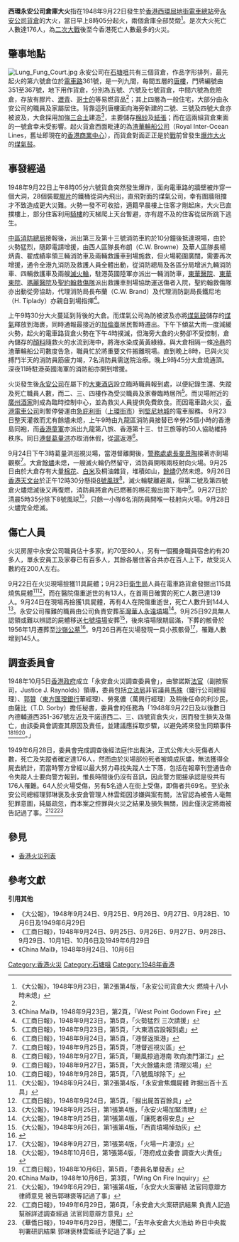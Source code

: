 {{Infobox Conflagration
|title=西環永安公司倉庫大火
|image=1948WingOnGodownFire.jpg
|image_size=200px
|caption=香港西環永安倉庫發生大火時情形，圖中可見「永安人壽保險有限公司」字樣。
|map_caption=
|location={{HKG-1945}}
|date=1948年9月22日
|time=08時05分
|timezone=[[UTC+8|UTC+8]]
|cause=危險品爆炸
|fatalities=176人
|injuries=69人
}}

'''西環永安公司倉庫大火'''指在1948年9月22日發生於[[香港|香港]][[西環|西環]][[屈地街電車總站|屈地街電車總站]]旁[[永安百貨|永安公司]][[貨倉|貨倉]]的大火，當日早上8時05分起火，兩個倉庫全部焚燬<ref name="永安公司貨倉大火">《大公報》，1948年9月23日，第2張第4版，「永安公司貨倉大火 燃燒十八小時未熄」</ref>。是次大火死亡人數達176人，為[[二次大戰|二次大戰]]後至今香港死亡人數最多的火災。

==肇事地點==
[[File:Lung_Fung_Court.jpg|thumb]]
永安公司在[[石塘咀|石塘咀]]共有三個貨倉，作品字形排列，最先起火的第六號倉位於[[德輔道西|電車路]]361號，是一列九間，每間五層的[[唐樓|唐樓]]，門牌編號由351至367號，地下用作貨倉，分別為五號、六號及七號貨倉，中間六號為危險倉，存放有膠片、[[瀝青|瀝青]]、[[哥士的|哥士的]]等易燃貨品<ref name="永安公司貨倉大火"/>；其上四層為一般住宅，大部分由永安公司的職員及家屬居住。背靠這列唐樓面向海旁新建的二號、三號及四號大倉亦被波及，大倉採用加強[[三合土|三合土]]建造<ref>《China Mail》，1948年9月23日，第2頁，「West Point Godown Fire」</ref>，主要儲存[[棉紗|棉紗]]及[[紙張|紙張]]；而在這兩組貨倉東面的一號倉幸未受影響。起火貨倉西面毗連的為[[渣華輪船公司|渣華輪船公司]]（Royal Inter-Ocean Lines，舊址即現在的[[香港商業中心|香港商業中心]]），而貨倉對面正正是於[[第二次世界大戰|戰]]前曾發生[[西環煤氣鼓爆炸大火|爆炸大火]]的[[煤氣鼓|煤氣鼓]]。

==事發經過==
1948年9月22日上午8時05分六號貨倉突然發生爆炸，面向電車路的牆壁被炸穿一個大洞，28個裝載[[菲林|膠片]]的鐵桶從洞內飛出，直飛對面的煤氣公司，幸有圍牆阻擋才不致造成更大災難。火勢一發不可收拾，適籍早晨樓上住客才剛起床，大火已直撲樓上，部分住客利用[[騎樓|騎樓]]的天梯爬上天台暫避，亦有趕不及的住客從居所跳下逃生。

[[中區消防總局|中區消防總局]]接報後，派出第三及第十三號消防車約於10分鐘後抵達現場，由於火勢猛烈，隨即電請增援，由西人區隊長布朗（C.W. Browne）及華人區隊長楊炳貴、翟成績率領三輛消防車及兩輛救護車到場施救，但火場範圍廣闊，需要再次增援，通令全港九消防及救護人員全體出動，從消防總局及各區分局增派九輛消防車、四輛救護車及兩艘[[滅火輪|滅火輪]]，駐港英國陸軍亦派出一輛消防車，[[東華醫院|東華醫院]]、[[東華東院|東華東院]]、[[瑪麗醫院|瑪麗醫院]]及[[聖約翰救傷隊|聖約翰救傷隊]]派出救護車到場協助運送傷者入院，聖約翰救傷隊亦出動從旁協助，代理消防局長布蘭（C.W. Brand）及代理消防副局長鐵尼地（H. Tiplady）亦親自到場指揮<ref>《工商日報》，1948年9月23日，第5頁，「火勢猛烈 三次請援」</ref>。

上午9時30分大火蔓延到背後的大倉。而煤氣公司為防被波及亦將[[煤氣鼓|煤氣鼓]]儲存的[[煤氣|煤氣]]釋放到海裹，同時通報最接近的[[加倫臺|加倫臺]]居民暫時遷出。下午下傾盆大雨一度減緩火勢，起火的電車路貨倉火勢在下午4時撲滅，但海旁大倉的火勢卻不受控制，倉內儲存的[[顏料|顏料]]隨救火的水流到海中，將海水染成黃黃綠綠。與大倉相隔一條[[冷巷|冷巷]]的渣華輪船公司數度告急，職員忙於將重要文件搬離現場。直到晚上8時，已與火災搏鬥半天的消防員筋疲力竭，7名消防員需送院治療。晚上9時45分大倉燒通頂。深夜11時駐港英國海軍的消防船亦開到增援。

火災發生後[[永安百貨|永安公司]]在屬下的[[大東酒店|大東酒店]]設立臨時職員報到處，以便紀錄生還、失蹤及死亡職員人數，而二、三、四樓作為受災職員及家眷臨時居所<ref>《工商日報》，1948年9月23日，第5頁，「大東酒店設報到處」</ref>。而災場附近的[[廣州酒家_(香港)|廣州酒家]]則成為臨時控制中心，並為救災人員提供免費飲食。而因電車路火災，[[香港電車|香港電車公司]]則暫停營運由[[急庇利街|急庇利街]]（[[上環（西港城）總站|上環街市]]）到[[堅尼地城|堅尼地城]]的電車服務。
{{multiple image
 | image1=1948WingOnGodownFire2.jpg
 | alt1=
 | image2=1948WingOnGodownFire3.jpg
 | alt2=
 | footer=大火波及隔鄰的[[渣華輪船公司|渣華輪船公司]]總行（左圖），消防員用雲梯將被困火場人士救下（右圖）。
 | footer_background=#
 | background color=#
 | footer_align=
 | width=150
}}
9月23日整天灌救而尤有餘燼未熄，上午9時由九龍區消防員接替已辛勞25個小時的香港島同袍，而[[香港童軍|香港童軍]]亦派出九龍第八旅、香港第十三、廿三旅等約50人協助維持秩序。同日[[香港總督|港督]][[葛量洪|葛量洪]]亦取消休假，從[[上海|滬]]返港<ref>《工商日報》，1948年9月24日，第5頁，「港督返抵港」</ref>。

9月24日下午3時葛量洪巡視災場，當港督離開後，[[警務處處長|警務處處長]][[麥景陶|麥景陶]]接著亦到場觀察<ref>《工商日報》，1948年9月25日，第5頁，「港督巡視災區」</ref>。大倉[[餘燼|餘燼]]未熄，一艘滅火輪仍然留守，消防員開喉兩枝射向火場。9月25日由於大倉存有大量[[棉花|棉花]]、[[白米|白米]]及桐油雜貨，堆積如山，[[餘燼|餘燼]]仍然未熄。9月26日[[香港天文台|香港天文台]]於正午12時30分懸掛[[香港熱帶氣旋警告信號|8號風球]]<ref>《工商日報》，1948年9月27日，第5頁，「颶風掠過港南 吹向澳門湛江」</ref>，滅火輪駛離避風，但第二號及第四號倉火燼熄滅後又再復燃，消防員將倉內已燃著的棉花搬出拋下海中<ref>《工商日報》，1948年9月27日，第5頁，「大火餘燼未熄 清理災場」</ref>。9月27日於清晨5時35分除下8號風球<ref>《工商日報》，1948年9月28日，第5頁，「八號風球除下」</ref>，只餘一小隊6名消防員開喉一枝射向火場。9月28日火燼完全熄滅。

==傷亡人員==
火災房屋中永安公司職員佔十多家，約70至80人，另有一個獨身職員宿舍約有20多人，單永安員工及家眷已有百多人，其餘各層住客合共亦在百人上下，故受災人數約在200人左右。

9月22日在火災現場撿獲11具屍體；9月23日[[衛生局|衛生局]]人員在電車路貨倉發掘出115具燒焦屍體<ref>《大公報》，1948年9月24日，第2張第4版，「永安倉焦爛屍體 昨掘出百十五具」</ref><ref>《工商日報》，1948年9月24日，第5頁，「掘出屍首百餘具」</ref>，而在醫院傷重逝世的有13人，在首兩日確實的死亡人數已達139人。9月24日在現場再撿獲1具屍體，再有4人在院傷重逝世，死亡人數升到144人<ref>《大公報》，1948年9月25日，第1張第4版，「永安火場加緊清理」</ref>。永安公司罹難的職員由公司負責安葬[[荃灣華人永遠墳場|荃灣華人永遠墳場]]<ref>《大公報》，1948年9月25日，第1張第4版，「讓死者得安息」</ref>。9月25日92具無人認領或難以辨認的屍體移送[[新九龍七號墳場|七號墳場]]安葬<ref>《大公報》，1948年9月26日，第1張第4版，「西貢墳場悼劫灰」</ref>，後來墳場限期屆滿，下葬的骸骨於1956年1月遷葬至[[沙嶺墳場|沙嶺公墓]]<ref>{{Cite web|title=東九龍的掌故|url=https://www.discuss.com.hk/viewthread.php?tid=27028715&page=2|accessdate=2021-01-25|work=香港討論區|language=zh-hk}}</ref>。9月26日再在災場發現一具小孩骸骨<ref>《大公報》，1948年9月27日，第1張第4版，「火場一片凄涼」</ref>，罹難人數增到145人。

==調查委員會==
1948年10月5日[[香港政府|香港政府]]成立「永安倉火災調查委員會」，由黎諾斯[[法官|法官]]（副按察司，Justice J. Raynolds）領導，委員包括[[香港立法局|立法局]]非官議員[[馬殊|馬殊]]（鐵行公司總經理）、[[郭贊|郭贊]]（[[東方匯理銀行|東方匯理銀行]]華經理）、勞冕儂（萬興行經理）及稍後任命的利沙民，由薩比（T.D. Sorby）擔任秘書，委員會的任務為「1948年9月22日及以後數日內德輔道西351-367號左近及干諾道西二、三、四號貨倉失火，因而發生損失及傷亡，由該委員會調查其原因及責任，並建議應採取步驟，以避免將來發生同類事件<ref>《大公報》，1948年10月6日，第1張第4版，「港府成立委會 調查大火責任」</ref><ref>《工商日報》，1948年10月6日，第5頁，「委員名單發表」</ref><ref>《China Mail》，1948年10月6日，第3頁，「Wing On Fire Inquiry」</ref>。」

1949年6月28日，委員會完成調查後經法庭作出裁決，正式公佈大火死傷者人數，死亡及失蹤者確定達176人，然而由於災場部份死者被燒成灰燼，無法獲得全屍去統計，而當時警方曾經以最大努力尋找失蹤人士下落，包括在報章刊登通告命令失蹤人士要向警方報到，惟長時間後仍沒有音訊，因此警方間接承認是役共有176人罹難。64人於火場受傷，另有5名途人在街上受傷，即傷者共69名。至於永安公司總經理郭琳褒及永安倉管理人林雲鉅因涉嫌與案有關，法官認為被告人毫無犯罪意圖，純屬疏忽，而本案之控罪與火災之結果及損失無關，因此僅決定將兩被告記過了事。<ref>《大公報》，1949年6月29日，第1張第4版，「永安大火案審結 法官同意辯方律師意見 被告郭琳褒等記過了事」</ref><ref>《工商日報》，1949年6月29日，第6頁，「永安倉大火案研訊結果 負責人記過 幫辦詳述調查經過 法官同意辯方意見」</ref><ref>《華僑日報》，1949年6月29日，港聞二，「去年永安倉大火浩劫 昨日中央裁判署研訊結果 郭琳褒林雲鉅祇予記過了事」</ref>

== 參見 ==
*[[香港火災列表|香港火災列表]]

== 參考文獻 ==
'''引用'''{{reflist}}'''其他'''
* 《大公報》，1948年9月24日、9月25日、9月26日、9月27日、9月28日、10月6日及1949年6月29日
* 《工商日報》，1948年9月24日、9月25日、9月26日、9月27日、9月28日、9月29日、10月1日、10月6日及1949年6月29日
* 《China Mail》，1948年9月24日、10月6日

[[Category:香港火災|Category:香港火災]]
[[Category:石塘咀|Category:石塘咀]]
[[Category:1948年香港|Category:1948年香港]]